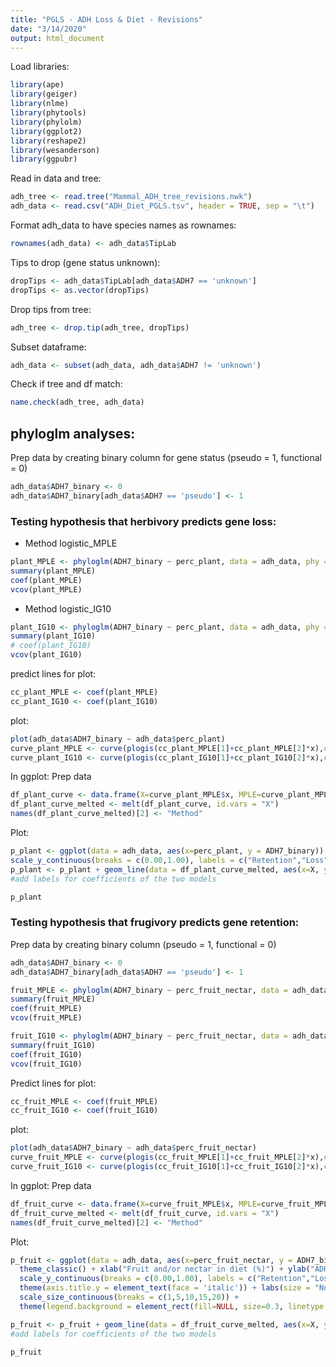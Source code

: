 ```yaml
---
title: "PGLS - ADH Loss & Diet - Revisions"
date: "3/14/2020"
output: html_document
---
```


Load libraries:
```r
library(ape)
library(geiger)
library(nlme)
library(phytools)
library(phylolm)
library(ggplot2)
library(reshape2)
library(wesanderson)
library(ggpubr)
```


Read in data and tree:
```r
adh_tree <- read.tree("Mammal_ADH_tree_revisions.nwk")
adh_data <- read.csv("ADH_Diet_PGLS.tsv", header = TRUE, sep = "\t")
```

Format adh_data to have species names as rownames:
```r
rownames(adh_data) <- adh_data$TipLab
```

Tips to drop (gene status unknown):
```r
dropTips <- adh_data$TipLab[adh_data$ADH7 == 'unknown']
dropTips <- as.vector(dropTips)
```

Drop tips from tree:
```r
adh_tree <- drop.tip(adh_tree, dropTips)
```

Subset dataframe:
```r
adh_data <- subset(adh_data, adh_data$ADH7 != 'unknown')
```

Check if tree and df match:
```r
name.check(adh_tree, adh_data)
```

## phyloglm analyses:

Prep data by creating binary column for gene status (pseudo = 1, functional = 0)
```r
adh_data$ADH7_binary <- 0
adh_data$ADH7_binary[adh_data$ADH7 == 'pseudo'] <- 1
```

### Testing hypothesis that herbivory predicts gene loss:

* Method logistic_MPLE
```r
plant_MPLE <- phyloglm(ADH7_binary ~ perc_plant, data = adh_data, phy = adh_tree, method = "logistic_MPLE", btol = 20)
summary(plant_MPLE)
coef(plant_MPLE)
vcov(plant_MPLE)
```

* Method logistic_IG10
```r
plant_IG10 <- phyloglm(ADH7_binary ~ perc_plant, data = adh_data, phy = adh_tree, method = "logistic_IG10", btol = 10)
summary(plant_IG10)
# coef(plant_IG10)
vcov(plant_IG10)
```

predict lines for plot:
```r
cc_plant_MPLE <- coef(plant_MPLE)
cc_plant_IG10 <- coef(plant_IG10)
```

plot:
```r
plot(adh_data$ADH7_binary ~ adh_data$perc_plant)
curve_plant_MPLE <- curve(plogis(cc_plant_MPLE[1]+cc_plant_MPLE[2]*x),col="red",add=TRUE)
curve_plant_IG10 <- curve(plogis(cc_plant_IG10[1]+cc_plant_IG10[2]*x),col="red",add=TRUE)

```

In ggplot:
Prep data
```r
df_plant_curve <- data.frame(X=curve_plant_MPLE$x, MPLE=curve_plant_MPLE$y, IG10=curve_plant_IG10$y)
df_plant_curve_melted <- melt(df_plant_curve, id.vars = "X")
names(df_plant_curve_melted)[2] <- "Method"
```

Plot:
```r
p_plant <- ggplot(data = adh_data, aes(x=perc_plant, y = ADH7_binary)) + geom_count() + theme_classic() + xlab("Vegetative material in diet (%)") + ylab("ADH7") +
scale_y_continuous(breaks = c(0.00,1.00), labels = c("Retention","Loss")) + theme(axis.title.y = element_blank()) + labs(size = "Number of species") + scale_size_continuous(breaks = c(1,5,10,15,20))
p_plant <- p_plant + geom_line(data = df_plant_curve_melted, aes(x=X, y=value, col=Method)) + scale_color_manual(values = c('#2C728EFF', '#FDE725FF')) + geom_label(label = "slope = 0.000\np = 0.960", x=78, y=0.3, size = 3, fill = '#2C728EFF') + geom_label(label = "slope = 0.014\np = 0.044", x=85, y=0.57, size = 3, fill = '#FDE725FF')
#add labels for coefficients of the two models

p_plant
```


### Testing hypothesis that frugivory predicts gene retention:
Prep data by creating binary column (pseudo = 1, functional = 0)
```r
adh_data$ADH7_binary <- 0
adh_data$ADH7_binary[adh_data$ADH7 == 'pseudo'] <- 1
```

```r
fruit_MPLE <- phyloglm(ADH7_binary ~ perc_fruit_nectar, data = adh_data, phy = adh_tree, method = "logistic_MPLE", btol = 20)
summary(fruit_MPLE)
coef(fruit_MPLE)
vcov(fruit_MPLE)
```

```r
fruit_IG10 <- phyloglm(ADH7_binary ~ perc_fruit_nectar, data = adh_data, phy = adh_tree, method = "logistic_IG10", btol = 10)
summary(fruit_IG10)
coef(fruit_IG10)
vcov(fruit_IG10)
```

Predict lines for plot:
```r
cc_fruit_MPLE <- coef(fruit_MPLE)
cc_fruit_IG10 <- coef(fruit_IG10)
```
plot:
```r
plot(adh_data$ADH7_binary ~ adh_data$perc_fruit_nectar)
curve_fruit_MPLE <- curve(plogis(cc_fruit_MPLE[1]+cc_fruit_MPLE[2]*x),col="red",add=TRUE)
curve_fruit_IG10 <- curve(plogis(cc_fruit_IG10[1]+cc_fruit_IG10[2]*x),col="red",add=TRUE)
```

In ggplot:
Prep data
```r
df_fruit_curve <- data.frame(X=curve_fruit_MPLE$x, MPLE=curve_fruit_MPLE$y, IG10=curve_fruit_IG10$y)
df_fruit_curve_melted <- melt(df_fruit_curve, id.vars = "X")
names(df_fruit_curve_melted)[2] <- "Method"
```
Plot:
```r
p_fruit <- ggplot(data = adh_data, aes(x=perc_fruit_nectar, y = ADH7_binary)) + geom_count() + 
  theme_classic() + xlab("Fruit and/or nectar in diet (%)") + ylab("ADH7") +
  scale_y_continuous(breaks = c(0.00,1.00), labels = c("Retention","Loss")) + 
  theme(axis.title.y = element_text(face = 'italic')) + labs(size = "Number of\nspecies") + 
  scale_size_continuous(breaks = c(1,5,10,15,20)) + 
  theme(legend.background = element_rect(fill=NULL, size=0.3, linetype ="solid", color = "grey40"))

p_fruit <- p_fruit + geom_line(data = df_fruit_curve_melted, aes(x=X, y=value, col=Method)) + scale_color_manual(values = c('#2C728EFF', '#FDE725FF')) + geom_label(label = "slope = -0.0006\np = 0.939", x=15, y=0.55, size = 3, fill = '#2C728EFF') + geom_label(label = "slope = 0.000\np = 1", x=25, y=0.23, size = 3, fill = '#FDE725FF')
#add labels for coefficients of the two models

p_fruit
```
